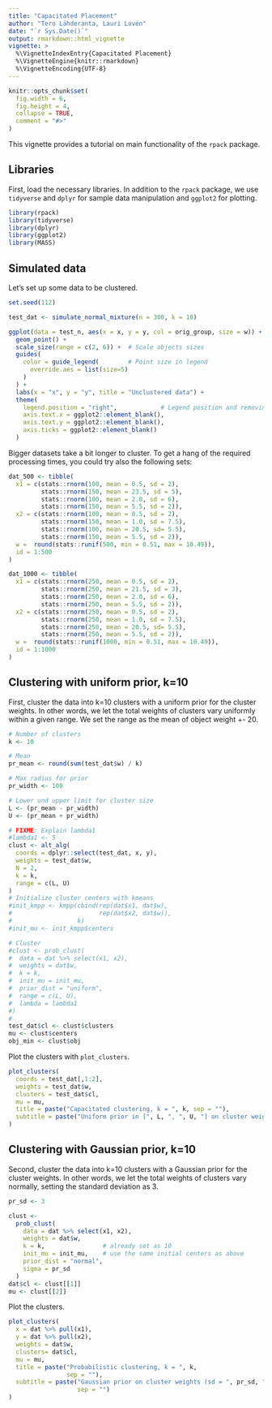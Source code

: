 ```yaml
---
title: "Capacitated Placement"
author: "Tero Lähderanta, Lauri Lovén"
date: "`r Sys.Date()`"
output: rmarkdown::html_vignette
vignette: >
  %\VignetteIndexEntry{Capacitated Placement}
  %\VignetteEngine{knitr::rmarkdown}
  %\VignetteEncoding{UTF-8}
---
```


```r
knitr::opts_chunk$set(
  fig.width = 6,
  fig.height = 4,  
  collapse = TRUE,
  comment = "#>"
)
```

This vignette provides a tutorial on main functionality of the `rpack` package.

## Libraries

First, load the necessary libraries. In addition to the `rpack` package, we use 
`tidyverse` and `dplyr` for sample data manipulation and  `ggplot2` for plotting.

```r
library(rpack)
library(tidyverse)
library(dplyr)
library(ggplot2)
library(MASS)
```


## Simulated data 

Let's set up some data to be clustered. 

```r

set.seed(112)

test_dat <- simulate_normal_mixture(n = 300, k = 10)

ggplot(data = test_n, aes(x = x, y = y, col = orig_group, size = w)) +
  geom_point() +
  scale_size(range = c(2, 6)) +  # Scale objects sizes
  guides(
    color = guide_legend(        # Point size in legend
      override.aes = list(size=5)
    )
  ) +
  labs(x = "x", y = "y", title = "Unclustered data") +
  theme(
    legend.position = "right",            # Legend position and removing ticks from axis
    axis.text.x = ggplot2::element_blank(),
    axis.text.y = ggplot2::element_blank(),
    axis.ticks = ggplot2::element_blank()
  )

```

Bigger datasets take a bit longer to cluster. To get a hang of the required processing times, you could try also the following sets:

```r
dat_500 <- tibble(
  x1 = c(stats::rnorm(100, mean = 0.5, sd = 2), 
         stats::rnorm(150, mean = 23.5, sd = 5),
         stats::rnorm(100, mean = 2.0, sd = 6), 
         stats::rnorm(150, mean = 5.5, sd = 2)),
  x2 = c(stats::rnorm(100, mean = 0.5, sd = 2), 
         stats::rnorm(150, mean = 1.0, sd = 7.5),
         stats::rnorm(100, mean = 20.5, sd= 5.5),
         stats::rnorm(150, mean = 5.5, sd = 2)),
  w =  round(stats::runif(500, min = 0.51, max = 10.49)),
  id = 1:500
)

dat_1000 <- tibble(
  x1 = c(stats::rnorm(250, mean = 0.5, sd = 2), 
         stats::rnorm(250, mean = 21.5, sd = 3),
         stats::rnorm(250, mean = 2.0, sd = 6), 
         stats::rnorm(250, mean = 5.5, sd = 2)),
  x2 = c(stats::rnorm(250, mean = 0.5, sd = 2), 
         stats::rnorm(250, mean = 1.0, sd = 7.5),
         stats::rnorm(250, mean = 20.5, sd= 5.5), 
         stats::rnorm(250, mean = 5.5, sd = 2)),
  w =  round(stats::runif(1000, min = 0.51, max = 10.49)),
  id = 1:1000
)
```



## Clustering with uniform prior, k=10

First, cluster the data into k=10 clusters with a uniform prior for the cluster weights. In other words, 
we let the total weights of clusters vary uniformly within a given range. We set the
range as the mean of object weight +- 20.

```r

# Number of clusters
k <- 10

# Mean
pr_mean <- round(sum(test_dat$w) / k)

# Max radius for prior
pr_width <- 100

# Lower und upper limit for cluster size
L <- (pr_mean - pr_width)
U <- (pr_mean + pr_width)

# FIXME: Explain lambda1
#lambda1 <- 5
clust <- alt_alg(
  coords = dplyr::select(test_dat, x, y),
  weights = test_dat$w,
  N = 2,
  k = k,
  range = c(L, U)
)
# Initialize cluster centers with kmeans
#init_kmpp <- kmpp(cbind(rep(dat$x1, dat$w),
#                        rep(dat$x2, dat$w)),
#                  k)
#init_mu <- init_kmpp$centers

# Cluster
#clust <- prob_clust(
#  data = dat %>% select(x1, x2),
#  weights = dat$w,
#  k = k,
#  init_mu = init_mu,
#  prior_dist = "uniform",
#  range = c(L, U),
#  lambda = lambda1
#)
#
test_dat$cl <- clust$clusters
mu <- clust$centers
obj_min <- clust$obj
```

Plot the clusters with `plot_clusters`.
```r
plot_clusters(
  coords = test_dat[,1:2],
  weights = test_dat$w,
  clusters = test_dat$cl,
  mu = mu,
  title = paste("Capacitated clustering, k = ", k, sep = ""),
  subtitle = paste("Uniform prior in [", L, ", ", U, "] on cluster weights", sep = "")
)
```

## Clustering with Gaussian prior, k=10

Second, cluster the data into k=10 clusters with a Gaussian prior for the cluster weights. In other words, 
we let the total weights of clusters vary normally, setting the standard deviation as 3.

```r
   
pr_sd <- 3

clust <-
  prob_clust(
    data = dat %>% select(x1, x2),
    weights = dat$w,
    k = k,                # already set as 10
    init_mu = init_mu,    # use the same initial centers as above
    prior_dist = "normal",
    sigma = pr_sd
  )
dat$cl <- clust[[1]]
mu <- clust[[2]]
```

Plot the clusters.

```r
plot_clusters(
  x = dat %>% pull(x1),
  y = dat %>% pull(x2),
  weights = dat$w,
  clusters= dat$cl,
  mu = mu,
  title = paste("Probabilistic clustering, k = ", k, 
                sep = ""),
  subtitle = paste("Gaussian prior on cluster weights (sd = ", pr_sd, ")", 
                   sep = "")
) 
```

